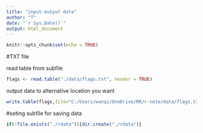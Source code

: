 ```yaml
---
title: "input-output data"
author: "T"
date: "`r Sys.Date()`"
output: html_document
---
```


```r
knitr::opts_chunk$set(echo = TRUE)
```

#TXT file

read table from subfile

```r
flags <- read.table("./data/flags.txt", header = TRUE) 
```

output data to alternative location you want
```r

write.table(flags,file="C:/Users/wanqi/OneDrive/RR/r-note/data/flags.txt")
```


#seting subfile for saving data

```r
if(!file.exists("./rdata")){dir.create("./rdata")}
```


